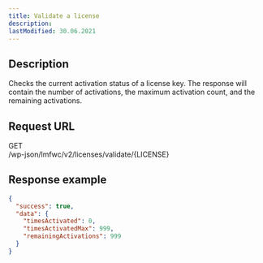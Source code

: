 ```yaml
---
title: Validate a license
description:
lastModified: 30.06.2021
---
```


## Description

Checks the current activation status of a license key. The response will
contain the number of activations, the maximum activation count, and the
remaining activations.

## Request URL

<div className={"doc-request-example"} style={{ marginBottom: '1em' }}>
  <div className={"method get"}>GET</div>
  <div className={"url"}>/wp-json/lmfwc/v2/licenses/validate/<span className={"variable"}>&#123;LICENSE&#125;</span></div>
</div>

## Response example

```json
{
  "success": true,
  "data": {
    "timesActivated": 0,
    "timesActivatedMax": 999,
    "remainingActivations": 999
  }
}
```
